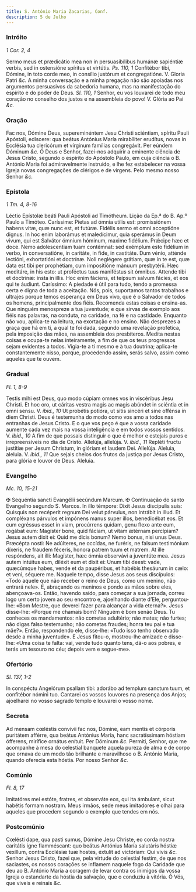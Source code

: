 ```yaml
---
title: S. António Maria Zacarias, Conf.
description: 5 de Julho
---
```


### Intróito

_1 Cor. 2, 4_

<div class="grid grid-cols-2 gap-5">
  <span class="text-justify">
    Sermo meus et prædicátio mea non in persuasibílibus humánæ sapiéntiæ verbis,
    sed in ostensióne spíritus et virtútis. <em>Ps. 110, 1</em> Confitébor tibi,
    Dómine, in toto corde meo, in consílio justórum et congregatióne. V. Gloria
    Patri <em>&c.</em>
  </span>
  <span class="text-justify">
    A minha conversação e a minha pregação não são apoiadas nos argumentos
    persuasivos da sabedoria humana, mas na manifestação do espírito e do poder
    de Deus. <em>Sl. 110, 1</em> Senhor, eu vos louvarei de todo meu coração no
    conselho dos justos e na assembleia do povo! V. Glória ao Pai <em>&c.</em>
  </span>
</div>

### Oração

<div class="grid grid-cols-2 gap-5">
  <span class="text-justify">
    Fac nos, Dómine Deus, supereminéntem Jesu Christi sciéntiam, spíritu Pauli
    Apóstoli, edíscere: qua beátus Antónius María mirabíliter erudítus, novas in
    Ecclésia tua clericórum et vírginum famílias congregávit. Per eúndem Dóminum
    <em>&c.</em>
  </span>
  <span class="text-justify">
    Ó Deus e Senhor, fazei-nos adquirir a eminente ciência de Jesus Cristo,
    segundo o espírito do Apóstolo Paulo, em cuja ciência o B. António Maria foi
    admiravelmente instruído, e lhe fez estabelecer na vossa Igreja novas
    congregações de clérigos e de virgens. Pelo mesmo nosso Senhor <em>&c.</em>
  </span>
</div>

### Epístola

_1 Tm. 4, 8-16_

<div class="grid grid-cols-2 gap-5">
  <span class="text-justify">
    Léctio Epístolæ beáti Pauli Apóstoli ad Timótheum.
  </span>
  <span class="text-justify">Lição da Ep.ª do B. Ap.º Paulo a Timóteo.</span>
  <span class="text-justify">
    Caríssime: Píetas ad ómnia utilis est: promissiónem habens vitæ, quæ nunc
    est, et futúræ. Fidélis sermo et omni acceptióne dignus. In hoc enim
    laborámus et maledícimur, quia sperámus in Deum vivum, qui est Salvátor
    ómnium hóminum, maxime fidélium. Prǽcipe hæc et doce. Nemo adolescentiam
    tuam contémnat: sed exémplum esto fidélium in verbo, in conversatióne, in
    caritáte, in fide, in castitáte. Dum vénio, atténde lectióni, exhortatióni
    et doctrínæ. Noli neglégere grátiam, quæ in te est, quæ data est tibi per
    prophétiam, cum impositióne mánuum presbytérii. Hæc meditáre, in his esto:
    ut proféctus tuus maniféstus sit ómnibus. Attende tibi et doctrínæ: insta in
    illis. Hoc enim fáciens, et teípsum salvum fácies, et eos qui te áudiunt.
  </span>
  <span class="text-justify">
    Caríssimo: A piedade é útil para tudo, tendo a promessa certa e digna de
    toda a aceitação. Nós, pois, suportamos tantos trabalhos e ultrajes porque
    temos esperança em Deus vivo, que é o Salvador de todos os homens,
    principalmente dos fiéis. Recomenda estas coisas e ensina-as. Que ninguém
    menospreze a tua juventude; e que sirvas de exemplo aos fiéis nas palavras,
    na conduta, na caridade, na fé e na castidade. Enquanto não vou, aplica-te
    na leitura, na exortação e no ensino. Não desprezes a graça que há em ti, a
    qual te foi dada, segundo uma revelação profética, pela imposição das mãos,
    na assembleia dos presbíteros. Medita nestas coisas e ocupa-te nelas
    inteiramente, a fim de que os teus progressos sejam evidentes a todos.
    Vigia-te a ti mesmo e à tua doutrina; aplica-te constantemente nisso,
    porque, procedendo assim, serás salvo, assim como aqueles que te ouvem.
  </span>
</div>

### Gradual

_Fl. 1, 8-9_

<div class="grid grid-cols-2 gap-5">
  <span class="text-justify">
    Testis mihi est Deus, quo modo cúpiam omnes vos in viscéribus Jesu Christi.
    Et hoc oro, ut cáritas vestra magis ac magis abúndet in sciéntia et in omni
    sensu. V. <em>ibid., 10</em> Ut probétis potióra, ut sitis sincéri et sine
    offénsa in diem Christi.
  </span>
  <span class="text-justify">
    Deus é testemunha do modo como vos amo a todos nas entranhas de Jesus
    Cristo. E o que vos peço é que a vossa caridade aumente cada vez mais na
    vossa inteligência e em todos vossos sentidos. V. <em>ibid., 10</em> A fim
    de que possais distinguir o que é melhor e estejais puros e irrepreensíveis
    no dia de Cristo.
  </span>
  <span class="text-justify">
    Allelúja, allelúja. V. <em>ibid., 11</em> Repléti fructu justítiæ per Jesum
    Christum, in glóriam et laudem Dei. Allelúja.
  </span>
  <span class="text-justify">
    Aleluia, aleluia. V. <em>ibid., 11</em> Que sejais cheios dos frutos da
    justiça por Jesus Cristo, para glória e louvor de Deus. Aleluia.
  </span>
</div>

### Evangelho

_Mc. 10, 15-21_

<div class="grid grid-cols-2 gap-5">
  <span class="text-justify">
    <span class="text-red-500">&#10016;</span> Sequéntia sancti Evangélii
    secúndum Marcum.
  </span>
  <span class="text-justify">
    <span class="text-red-500">&#10016;</span> Continuação do santo Evangelho
    segundo S. Marcos.
  </span>
  <span class="text-justify">
    In illo témpore: Dixit Jesus discípulis suis: Quisquis non recéperit regnum
    Dei velut párvulus, non intrábit in illud. Et compléxans párvulos et
    impónens manus super illos, benedicébat eos. Et cum egréssus esset in viam,
    procúrrens quidam, genu flexo ante eum, rogábat eum: Magíster bone, quid
    fáciam, ut vitam ætérnam percípiam? Jesus autem dixit ei: Quid me dicis
    bonum? Nemo bonus, nisi unus Deus. Præcépta nosti: Ne adúlteres, ne occídas,
    ne furéris, ne falsum testimónium díxeris, ne fraudem féceris, honora patrem
    tuum et matrem. At ille respóndens, ait illi: Magíster, hæc ómnia observávi
    a juventúte mea. Jesus autem intúitus eum, diléxit eum et dixit ei: Unum
    tibi deest: vade, quæcúmque habes, vende et da paupéribus, et habébis
    thesáurum in cælo: et veni, séquere me.
  </span>
  <span class="text-justify">
    Naquele tempo, disse Jesus aos seus discípulos: «Todo aquele que não receber
    o reino de Deus, como um menino, não entrará nele». E, abraçando os meninos
    e pondo as mãos sobre eles, abençoava-os. Então, havendo saído, para começar
    a sua jornada, correu logo um certo jovem ao seu encontro e, ajoelhando
    diante d’Ele, perguntou-lhe: «Bom Mestre, que deverei fazer para alcançar a
    vida eterna?». Jesus disse-lhe: «Porque me chamais bom? Ninguém é bom senão
    Deus. Tu conheces os mandamentos: não cometas adultério; não mates; não
    furtes; não digas falso testemunho; não cometas fraudes; honra teu pai e tua
    mãe?». Então, respondendo ele, disse-lhe: «Tudo isso tenho observado desde a
    minha juventude». E Jesus fitou-o, mostrou-lhe amizade e disse-lhe: «Uma
    coisa te falta: vai, vende tudo quanto tens, dá-o aos pobres, e terás um
    tesouro no céu; depois vem e segue-me».
  </span>
</div>

### Ofertório

_Sl. 137, 1-2_

<div class="grid grid-cols-2 gap-5">
  <span class="text-justify">
    In conspéctu Angelórum psallam tibi: adorábo ad templum sanctum tuum, et
    confitébor nómini tuo.
  </span>
  <span class="text-justify">
    Cantarei os vossos louvores na presença dos Anjos; ajoelharei no vosso
    sagrado templo e louvarei o vosso nome.
  </span>
</div>

### Secreta

<div class="grid grid-cols-2 gap-5">
  <span class="text-justify">
    Ad mensam cœléstis convívii fac nos, Dómine, eam mentis et córporis
    puritátem afférre, qua beátus Antónius María, hanc sacratíssimam hóstiam
    ófferens, mirífice ornátus enítuit. Per Dóminum <em>&c.</em>
  </span>
  <span class="text-justify">
    Permiti, Senhor, que me acompanhe à mesa do celestial banquete aquela pureza
    de alma e de corpo que ornava de um modo tão brilhante e maravilhoso o B.
    António Maria, quando oferecia esta hóstia. Por nosso Senhor <em>&c.</em>
  </span>
</div>

### Comúnio

_Fl. 8, 17_

<div class="grid grid-cols-2 gap-5">
  <span class="text-justify">
    Imitatóres mei estóte, fratres, et observáte eos, qui ita ámbulant, sicut
    habétis formam nostram.
  </span>
  <span class="text-justify">
    Meus irmãos, sede meus imitadores e olhai para aqueles que procedem segundo
    o exemplo que tendes em nós.
  </span>
</div>

### Postcomúnio

<div class="grid grid-cols-2 gap-5">
  <span class="text-justify">
    Cœlésti dape, qua pasti sumus, Dómine Jesu Christe, eo corda nostra
    caritátis igne flamméscant: quo beátus Antónius María salutáris hóstiæ
    vexíllum, contra Ecclésiæ tuæ hostes, éxtulit ad victóriam: Qui vivis
    <em>&c.</em>
  </span>
  <span class="text-justify">
    Senhor Jesus Cristo, fazei que, pela virtude do celestial festim, de que nos
    saciastes, os nossos corações se inflamem naquele fogo da Caridade que deu
    ao B. António Maria a coragem de levar contra os inimigos da vossa Igreja o
    estandarte da hóstia da salvação, que o conduziu à vitória. Ó Vós, que
    viveis e reinais <em>&c.</em>
  </span>
</div>
